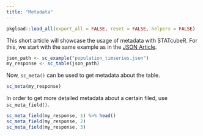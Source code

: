 ```yaml
---
title: "Metadata"
---
```


```r
pkgload::load_all(export_all = FALSE, reset = FALSE, helpers = FALSE) 
```

This short article will showcase the usage of metadata with STATcubeR.
For this, we start with the same example as in the [JSON Article](https://statistikat.github.io/STATcubeR/articles/JSON-requests.html).

```r
json_path <- sc_example("population_timseries.json")
my_response <- sc_table(json_path)
```

Now, `sc_meta()` can be used to get metadata about the table.

```r
sc_meta(my_response)
```

In order to get more detailed metadata about a certain filed, use 
`sc_meta_field()`.

```r
sc_meta_field(my_response, 1) %>% head()
sc_meta_field(my_response, 2)
sc_meta_field(my_response, 3)
```


